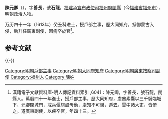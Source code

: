 {{Otheruses|other=名为陈元卿的其他人物|陈洪濛}}

'''陳元卿'''（{{bd|1583年||1625年}}），字'''善長'''，號'''石龍'''，[[福建承宣布政使司|福建承宣布政使司]][[福州府|福州府]][[閩縣|閩縣]]（今[[福建省|福建省]][[福州市|福州市]]），明朝政治人物。

万历四十一年（1613年）癸丑科进士，授戶部主事，歷大同知府，抵御蒙古入侵，后升任廣東副使，因病卒於官<ref>漢籍電子文獻資料庫-明人傳記資料索引 ,6041：陳元卿，字善長，號石龍，閩縣人。萬曆四十一年進士，授戶部主事，歷大同知府，虜酋素囊以三千騎臨城下，元卿閉城門，戒兵偃旗鼓毋動，虜知不可憾，遁去。雲中諸大吏，皆倚之。遷廣東副使，以疾卒官，年四十三。</ref>。

== 参考文献 ==
{{Reflist}}

{{-}}
{{萬曆四十一年癸丑科殿試金榜}}

{{DEFAULTSORT:Chen陳}}
[[Category:明朝戶部主事|Category:明朝戶部主事]]
[[Category:明朝大同府知府|Category:明朝大同府知府]]
[[Category:明朝廣東按察司副使|Category:明朝廣東按察司副使]]
[[Category:福州人|Category:福州人]]
[[Category:陳姓|Category:陳姓]]

{{明朝人物小作品}}